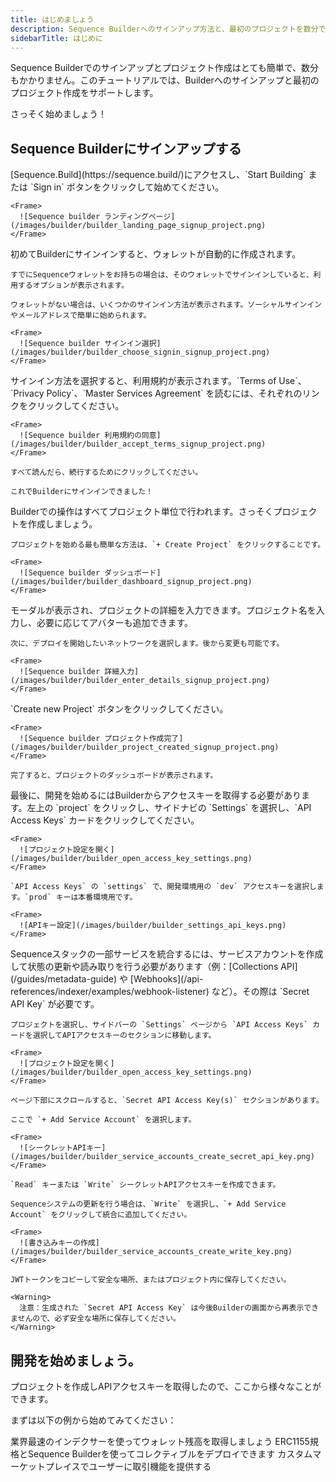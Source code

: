 ```yaml
---
title: はじめましょう
description: Sequence Builderへのサインアップ方法と、最初のプロジェクトを数分で作成する手順をご案内します。
sidebarTitle: はじめに
---
```


Sequence Builderでのサインアップとプロジェクト作成はとても簡単で、数分もかかりません。このチュートリアルでは、Builderへのサインアップと最初のプロジェクト作成をサポートします。

さっそく始めましょう！

## Sequence Builderにサインアップする

<Steps>
  <Step title="sequence.buildにアクセス">
    [Sequence.Build](https://sequence.build/)にアクセスし、`Start Building` または `Sign in` ボタンをクリックして始めてください。

    <Frame>
      ![Sequence builder ランディングページ](/images/builder/builder_landing_page_signup_project.png)
    </Frame>
  </Step>

  <Step title="サインイン方法を選択">
    初めてBuilderにサインインすると、ウォレットが自動的に作成されます。

    すでにSequenceウォレットをお持ちの場合は、そのウォレットでサインインしていると、利用するオプションが表示されます。

    ウォレットがない場合は、いくつかのサインイン方法が表示されます。ソーシャルサインインやメールアドレスで簡単に始められます。

    <Frame>
      ![Sequence builder サインイン選択](/images/builder/builder_choose_signin_signup_project.png)
    </Frame>
  </Step>

  <Step title="sequence.buildにサインイン">
    サインイン方法を選択すると、利用規約が表示されます。`Terms of Use`、`Privacy Policy`、`Master Services Agreement` を読むには、それぞれのリンクをクリックしてください。

    <Frame>
      ![Sequence builder 利用規約の同意](/images/builder/builder_accept_terms_signup_project.png)
    </Frame>

    すべて読んだら、続行するためにクリックしてください。

    これでBuilderにサインインできました！
  </Step>

  <Step title="プロジェクトの作成">
    Builderでの操作はすべてプロジェクト単位で行われます。さっそくプロジェクトを作成しましょう。

    プロジェクトを始める最も簡単な方法は、`+ Create Project` をクリックすることです。

    <Frame>
      ![Sequence builder ダッシュボード](/images/builder/builder_dashboard_signup_project.png)
    </Frame>
  </Step>

  <Step title="プロジェクトの詳細を入力">
    モーダルが表示され、プロジェクトの詳細を入力できます。プロジェクト名を入力し、必要に応じてアバターも追加できます。

    次に、デプロイを開始したいネットワークを選択します。後から変更も可能です。

    <Frame>
      ![Sequence builder 詳細入力](/images/builder/builder_enter_details_signup_project.png)
    </Frame>
  </Step>

  <Step title="プロジェクトを作成する">
    `Create new Project` ボタンをクリックしてください。

    <Frame>
      ![Sequence builder プロジェクト作成完了](/images/builder/builder_project_created_signup_project.png)
    </Frame>

    完了すると、プロジェクトのダッシュボードが表示されます。
  </Step>

  <Step title="APIアクセスキーを取得する">
    最後に、開発を始めるにはBuilderからアクセスキーを取得する必要があります。左上の `project` をクリックし、サイドナビの `Settings` を選択し、`API Access Keys` カードをクリックしてください。

    <Frame>
      ![プロジェクト設定を開く](/images/builder/builder_open_access_key_settings.png)
    </Frame>

    `API Access Keys` の `settings` で、開発環境用の `dev` アクセスキーを選択します。`prod` キーは本番環境用です。

    <Frame>
      ![APIキー設定](/images/builder/builder_settings_api_keys.png)
    </Frame>
  </Step>

  <Step title="（開発用オプション）サービスアカウントの作成">
    Sequenceスタックの一部サービスを統合するには、サービスアカウントを作成して状態の更新や読み取りを行う必要があります（例：[Collections API](/guides/metadata-guide) や [Webhooks](/api-references/indexer/examples/webhook-listener) など）。その際は `Secret API Key` が必要です。

    プロジェクトを選択し、サイドバーの `Settings` ページから `API Access Keys` カードを選択してAPIアクセスキーのセクションに移動します。

    <Frame>
      ![プロジェクト設定を開く](/images/builder/builder_open_access_key_settings.png)
    </Frame>

    ページ下部にスクロールすると、`Secret API Access Key(s)` セクションがあります。

    ここで `+ Add Service Account` を選択します。

    <Frame>
      ![シークレットAPIキー](/images/builder/builder_service_accounts_create_secret_api_key.png)
    </Frame>

    `Read` キーまたは `Write` シークレットAPIアクセスキーを作成できます。

    Sequenceシステムの更新を行う場合は、`Write` を選択し、`+ Add Service Account` をクリックして統合に追加してください。

    <Frame>
      ![書き込みキーの作成](/images/builder/builder_service_accounts_create_write_key.png)
    </Frame>

    JWTトークンをコピーして安全な場所、またはプロジェクト内に保存してください。

    <Warning>
      注意：生成された `Secret API Access Key` は今後Builderの画面から再表示できませんので、必ず安全な場所に保存してください。
    </Warning>
  </Step>
</Steps>

## 開発を始めましょう。
プロジェクトを作成しAPIアクセスキーを取得したので、ここから様々なことができます。

まずは以下の例から始めてみてください：

<CardGroup cols={3}>
  <Card title="ウォレット残高を取得する" icon="sack-dollar" href="/api-references/indexer/overview">
    業界最速のインデクサーを使ってウォレット残高を取得しましょう
  </Card>

  <Card title="アイテムコレクティブルをデプロイする" icon="cloud" href="/solutions/collectibles/contracts/deploy-an-item-collection">
    ERC1155規格とSequence Builderを使ってコレクティブルをデプロイできます
  </Card>

  <Card title="カスタムマーケットプレイスの構築" icon="shop-lock" href="/guides/custom-marketplace">
    カスタムマーケットプレイスでユーザーに取引機能を提供する
  </Card>
</CardGroup>